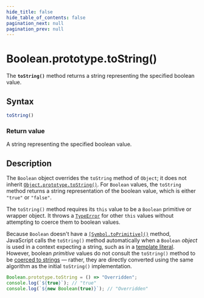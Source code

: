 ```yaml
---
hide_title: false
hide_table_of_contents: false
pagination_next: null
pagination_prev: null
---
```

# Boolean.prototype.toString()

The **`toString()`** method returns a string representing the specified boolean value.

## Syntax

```js
toString()
```

### Return value

A string representing the specified boolean value.

## Description

The `Boolean` object overrides the `toString` method of `Object`; it does not inherit
[`Object.prototype.toString()`](../../Object/prototype/toString.md). For `Boolean` values, the `toString` method returns a string representation of the boolean value, which is either `"true"` or `"false"`.

The `toString()` method requires its `this` value to be a `Boolean` primitive or wrapper object. It throws a [`TypeError`](../../../globals/TypeError/TypeError.md) for other `this` values without attempting to coerce them to boolean values.

Because `Boolean` doesn't have a [`[Symbol.toPrimitive]()`](../../Symbol/toPrimitive.md) method, JavaScript calls the `toString()` method automatically when a `Boolean` _object_ is used in a context expecting a string, such as in a [template literal](https://developer.mozilla.org/docs/Web/JavaScript/Reference/Template_literals). However, boolean _primitive_ values do not consult the `toString()` method to be [coerced to strings](https://developer.mozilla.org/docs/Web/JavaScript/Reference/Global_Objects/String#string_coercion) — rather, they are directly converted using the same algorithm as the initial `toString()` implementation.

```js
Boolean.prototype.toString = () => "Overridden";
console.log(`${true}`); // "true"
console.log(`${new Boolean(true)}`); // "Overridden"
```
